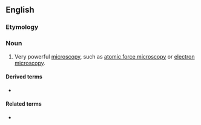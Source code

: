 ==English==

===Etymology===
{{prefix|super|microscopy|lang=en}}

===Noun===
{{en-noun|-}}

# {{label|en|sciences}} Very powerful [[microscopy]], such as [[atomic force microscopy]] or [[electron microscopy]].

====Derived terms====
* {{l|en|supermicroscopic}}

====Related terms====
* {{l|en|supermicroscope}}